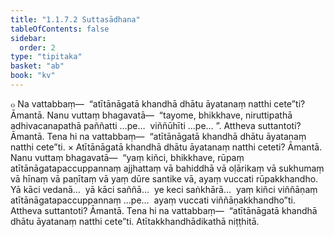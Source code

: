 ```yaml
---
title: "1.1.7.2 Suttasādhana"
tableOfContents: false
sidebar:
  order: 2
type: "tipitaka"
basket: "ab"
book: "kv"
---
```



<DynamicBreadcrumb />

<Division number="298" book="kv">

<Paragraph number="742" book="kv">
๐ Na vattabbaṃ—  “atītānāgatā khandhā dhātu āyatanaṃ natthi cete”ti? Āmantā. Nanu vuttaṃ bhagavatā—  “tayome, bhikkhave, niruttipathā adhivacanapathā paññatti …pe…  viññūhīti …pe… ”. Attheva suttantoti? Āmantā. Tena hi na vattabbaṃ—  “atītānāgatā khandhā dhātu āyatanaṃ natthi cete”ti.
</Paragraph>

<Paragraph number="743" book="kv">
× Atītānāgatā khandhā dhātu āyatanaṃ natthi ceteti? Āmantā. Nanu vuttaṃ bhagavatā—  “yaṃ kiñci, bhikkhave, rūpaṃ atītānāgatapaccuppannaṃ ajjhattaṃ vā bahiddhā vā oḷārikaṃ vā sukhumaṃ vā hīnaṃ vā paṇītaṃ vā yaṃ dūre santike vā, ayaṃ vuccati rūpakkhandho. Yā kāci vedanā…  yā kāci saññā…  ye keci saṅkhārā…  yaṃ kiñci viññāṇaṃ atītānāgatapaccuppannaṃ …pe…  ayaṃ vuccati viññāṇakkhandho”ti. Attheva suttantoti? Āmantā. Tena hi na vattabbaṃ—  “atītānāgatā khandhā dhātu āyatanaṃ natthi cete”ti.

</Paragraph>
</Division>

<Paragraph number="744" type="center" book="kv">
Atītakkhandhādikathā niṭṭhitā.
</Paragraph>